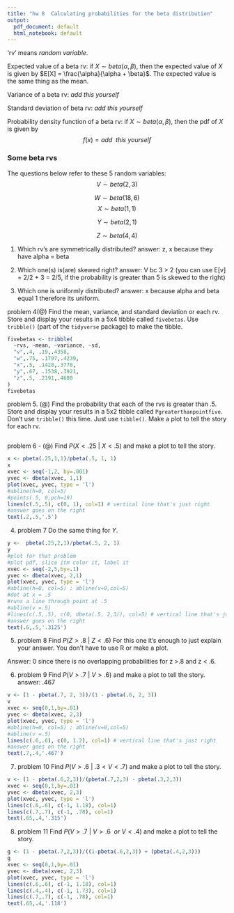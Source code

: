 ```yaml
---
title: "hw 8  Calculating probabilities for the beta distribution"
output:
  pdf_document: default
  html_notebook: default
---
```




'rv' means *random variable*.  

Expected value of a beta rv:  if $X \sim beta(\alpha, \beta)$, then the expected value of $X$ is given by $E[X] = \frac{\alpha}{\alpha + \beta}$.  The expected value is the same thing as the mean. 

Variance of a beta rv:  *add this yourself*

Standard deviation of beta rv: *add this yourself*

Probability density function of a beta rv:  if $X \sim beta(\alpha, \beta)$, then the pdf of $X$ is given by $$f(x) = add \ \ this \ yourself $$

### Some beta rvs
The questions below refer to these 5 random variables: 
$$V \sim beta(2,3)$$



$$W \sim beta(18,6)$$
$$X \sim beta(1,1)$$



$$Y \sim beta(2,1)$$


$$Z \sim beta(4,4)$$


(@) Which rv's are symmetrically distributed? 
answer: z, x because they have alpha = beta

(@) Which one(s) is(are) skewed right? 
answer: V bc 3 > 2 (you can use E[v] = 2/2 + 3 = 2/5, if the probability is greater than 5 is skewed to the right)

(@) Which one is uniformly distributed?
answer: x because alpha and beta equal 1 therefore its uniform.

problem 4(@) Find the mean, variance, and standard deviation or each rv.  Store and display your results in a 5x4 tibble called `fivebetas`.  Use `tribble()` (part of the `tidyverse` package) to make the tibble. 

```r
fivebetas <- tribble(
  ~rvs, ~mean, ~variance, ~sd,
  "v",.4, .19,.4358,
  "w",.75, .1797,.4239,
  "x",.5, .1428,.3778,
  "y",.67, .1538,.3921,
  "z",.5, .2191,.4680
)
fivebetas
```


problem 5. (@) Find the probability that each of the rvs is greater than .5.  Store and display your results in a 5x2 tibble called `Pgreaterthanpointfive`.  Don't use `tribble()` this time.  Just use `tibble()`.  Make a plot to tell the story for each rv. 

```r

```


problem 6 - (@) Find $P(X < .25 \ | \ X < .5)$ and make a plot to tell the story.

```r
x <- pbeta(.25,1,1)/pbeta(.5, 1, 1)
x
xvec <- seq(-1,2, by=.001)
yvec <- dbeta(xvec, 1,1)
plot(xvec, yvec, type = 'l')
#abline(h=0, col=5) 
#points(.5, 0,pch=19)
lines(c(.5,.5), c(0, 1), col=1) # vertical line that's just right
#answer goes on the right
text(.2,.5,'.5')

```

(@) problem 7 Do the same thing for $Y$.

```r

y <-  pbeta(.25,2,1)/pbeta(.5, 2, 1)
y
#plot for that problem
#plot pdf, slice itm color it, label it
xvec <- seq(-2,5,by=.1)
yvec <- dbeta(xvec, 2,1)
plot(xvec, yvec, type = 'l')
#abline(h=0, col=5) ; abline(v=0,col=5)
#dot at x = .5
#runs a line through point at .5
#abline(v =.5)
#lines(c(.5,.5), c(0, dbeta(.5, 2,3)), col=5) # vertical line that's just right
#answer goes on the right
text(.6,.5,'.3125')
```

(@) problem 8 Find $P(Z > .8 \ | \ Z < .6)$  For this one it's enough to just explain your answer.  You don't have to use R or make a plot.  

Answer: 0 since there is no overlapping probabilities for z >.8 and z < .6.


(@) problem 9 Find $P(V > .7 \ | \ V > .6)$ and make a plot to tell the story.
answer: .467

```r
v <- (1 - pbeta(.7, 2, 3))/(1 - pbeta(.6, 2, 3))
v
xvec <- seq(0,1,by=.01)
yvec <- dbeta(xvec, 2,3)
plot(xvec, yvec, type = 'l')
#abline(h=0, col=5) ; abline(v=0,col=5)
#abline(v =.5)
lines(c(.6,.6), c(0, 1.2), col=1) # vertical line that's just right
#answer goes on the right
text(.7,.4,'.467')


```


(@) problem 10 Find $P(V > .6 \ | \ .3 < V < .7)$ and make a plot to tell the story.

```r

v <- (1 - pbeta(.6,2,3))/(pbeta(.7,2,3) - pbeta(.3,2,3))
xvec <- seq(0,1,by=.01)
yvec <- dbeta(xvec, 2,3)
plot(xvec, yvec, type = 'l')
lines(c(.6,.6), c(-1, 1.18), col=1) 
lines(c(.7,.7), c(-1, .78), col=1)
text(.65,.4,'.315')

```


(@) problem 11 Find $P(V > .7 \ | \ V > .6\ \ or \ V < .4)$ and make a plot to tell the story.

```r
g <- (1 - pbeta(.7,2,3))/((1-pbeta(.6,2,3)) + (pbeta(.4,2,3))) 
g
xvec <- seq(0,1,by=.01) 
yvec <- dbeta(xvec, 2,3)
plot(xvec, yvec, type = 'l')
lines(c(.6,.6), c(-1, 1.18), col=1) 
lines(c(.4,.4), c(-1, 1.73), col=1)
lines(c(.7,.7), c(-1, .78), col=1)
text(.65,.4,'.118')

```





